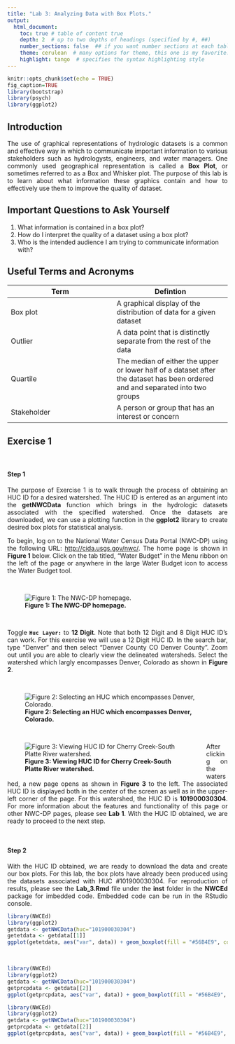```yaml
---
title: "Lab 3: Analyzing Data with Box Plots."
output: 
  html_document:
    toc: true # table of content true
    depth: 2  # up to two depths of headings (specified by #, ##)
    number_sections: false  ## if you want number sections at each table header
    theme: cerulean  # many options for theme, this one is my favorite.
    highlight: tango  # specifies the syntax highlighting style
---
```


```r
knitr::opts_chunk$set(echo = TRUE)
fig_caption=TRUE
library(bootstrap)
library(psych)
library(ggplot2)
```

## Introduction
<div style="text-align:justify">
The use of graphical representations of hydrologic datasets is a common and effective way in which to communicate important information to various stakeholders such as hydrologysts, engineers, and water managers.  One commonly used geographical representation is called a **Box Plot**, or sometimes referred to as a Box and Whisker plot.  The purpose of this lab is to learn about what information these graphics contain and how to effectively use them to improve the quality of dataset.
</div>

## Important Questions to Ask Yourself

1. What information is contained in a box plot?
2. How do I interpret the quality of a dataset using a box plot?
3. Who is the intended audience I am trying to communicate information with?

## Useful Terms and Acronyms

Term         | Defintion
------------ | -------------
Box plot     | A graphical display of the distribution of data for a given dataset
Outlier      | A data point that is distinctly separate from the rest of the data
Quartile     | The median of either the upper or lower half of a dataset after the dataset has been ordered and and separated into two groups
Stakeholder  | A person or group that has an interest or concern

## Exercise 1 

<br>

#### Step 1
<div style="text-align:justify">
The purpose of Exercise 1 is to walk through the process of obtaining an HUC ID for a desired watershed.  The HUC ID is entered as an argument into the **getNWCData** function which brings in the hydrologic datasets associated with the specified watershed.  Once the datasets are downloaded, we can use a plotting function in the **ggplot2** library to create desired box plots for statistical analysis.  

To begin, log on to the National Water Census Data Portal (NWC-DP) using the following URL: <http://cida.usgs.gov/nwc/>.  The home page is shown in **Figure 1** below.  Click on the tab titled, "Water Budget" in the Menu ribbon on the left of the page or anywhere in the large Water Budget icon to access the Water Budget tool.
</div>
<br>

![**Figure 1: The NWC-DP homepage.**](/Research/RStudioProject/NWCEd/inst/Lab3_NWC-DP_Images/Figure1.jpg)

<br>
<div style="text-align:justify">
Toggle **`Huc Layer:`** to **12 Digit**.  Note that both 12 Digit and 8 Digit HUC ID's can work.  For this exercise we will use a 12 Digit HUC ID.  In the search bar, type "Denver" and then select "Denver County CO Denver County".  Zoom out until you are able to clearly view the delineated watersheds.  Select the watershed which largly encompasses Denver, Colorado as shown in **Figure 2**.   
</div>
<br>

![**Figure 2: Selecting an HUC which encompasses Denver, Colorado.**](/Research/RStudioProject/NWCEd/inst/Lab3_NWC-DP_Images/Figure2.jpg)

<br>
<div style= "width: 450px; height= 300px;PADDING-RIGHT: 5px; float: left">![**Figure 3: Viewing  HUC ID for Cherry Creek-South Platte River watershed.**](/Research/RStudioProject/NWCEd/inst/Lab3_NWC-DP_Images/Figure3.jpg)
</div>
<div style="text-align:justify">
After clicking on the watershed, a new page opens as shown in **Figure 3** to the left.  The associated HUC ID is displayed both in the center of the screen as well as in the upper-left corner of the page.  For this watershed, the HUC ID is **101900030304**.  For more information about the features and functionality of this page or other NWC-DP pages, please see **Lab 1**.  With the HUC ID obtained, we are ready to proceed to the next step.
</div>

<br>
<div style="text-align:justify; clear: left">
 
#### Step 2
<div style="text-align:justify">
With the HUC ID obtained, we are ready to download the data and create our box plots.  For this lab, the box plots have already been produced using the datasets associated with HUC #101900030304.  For reproduction of results, please see the **Lab_3.Rmd** file under the **inst** folder in the **NWCEd** package for imbedded code.  Embedded code can be run in the RStudio console.


```r
library(NWCEd)
library(ggplot2)
getdata <- getNWCData(huc="101900030304")
getetdata <- getdata[[1]]
ggplot(getetdata, aes("var", data)) + geom_boxplot(fill = "#56B4E9", color = "black", outlier.colour = "red", outlier.shape = 16, outlier.size = 2) + xlab("") + ylab("ET (inches per month)") + scale_x_discrete(breaks = NULL) + ggtitle("ET Boxplot for HUC 101900030304")
```

<br>

```r
library(NWCEd)
library(ggplot2)
getdata <- getNWCData(huc="101900030304")
getprcpdata <- getdata[[2]]
ggplot(getprcpdata, aes("var", data)) + geom_boxplot(fill = "#56B4E9", color = "black", outlier.colour = "red", outlier.shape = 19, outlier.size = 2) + xlab("") + ylab("Precipitation (inches per month)") + scale_x_discrete(breaks = NULL) + ggtitle("Precipitation Boxplot for HUC 101900030304")
```

```r
library(NWCEd)
library(ggplot2)
getdata <- getNWCData(huc="101900030304")
getprcpdata <- getdata[[2]]
ggplot(getprcpdata, aes("var", data)) + geom_boxplot(fill = "#56B4E9", color = "black", outlier.colour = "red", outlier.shape = 19, outlier.size = 2) + xlab("") + ylab("Precipitation (inches per month)") + scale_x_discrete(breaks = NULL) + ggtitle("Precipitation Boxplot for HUC 101900030304")
```
